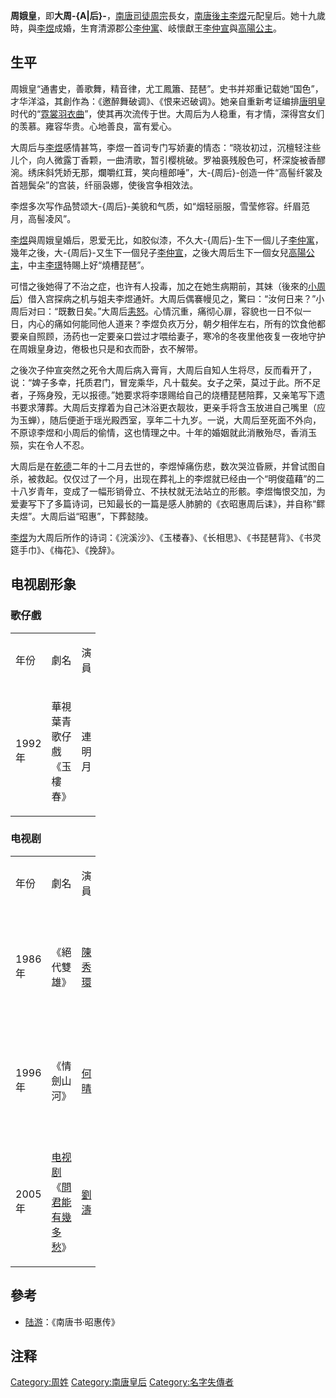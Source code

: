 {{Otheruses|subject=[[南唐|南唐]]的昭惠國-{后}-周氏|other=[[李氏朝鮮|李氏朝鮮]]的昭惠王后韓氏|昭惠王后}}
{{東亞女性歷史人物
|名稱 = 周娥皇
|身份 = 
|國家 = 
|時代 = 
|屆數 = 
|前任 = 
|繼任 = 
|圖片名稱 = 
|圖片大小 = 
|圖片說明 = 
|姓 = 
|穆坤 = <!--清代八旗满洲人物专用-->
|名 = 
|姓名 = 
|字 = 
|最高職務 = 
|封爵 = 
|封號 = 
|位號 = 
|位階 = 
|品階 = 
|御稱號 = <!--日本皇族之稱號-->
|宮號1 = <!--日本皇族之宮號-->
|宮號2 = <!--朝鮮王族之宮號-->
|封地 = 
|湯沐邑 = 
|神號 = 
|尊號 = 
|族裔 = 
|信仰 = <!--指的是宗教信仰-->
|旗籍 = <!--清朝旗人專用-->
|氏族 = 
|府邸 = 
|世系 = 
|初名 = 
|乳名 = <!--日本、朝鮮、琉球以外人物用-->
|幼名 = <!--日本人用-->
|兒名 = <!--朝鮮人用-->
|童名 = <!--琉球人用-->
|小字 = 
|號 = 
|法號 = 
|院號 = 
|其他名號 = 
|出生日期 = 936年
|出生地點 = 
|婚年 = 
|逝世日期 = 乾德二年（964年）
|逝世地點 = 
|諡號 = 昭惠
|墓葬 = 懿陵
|祠廟 = 
|父親 = 南唐司徒[[周宗_(南唐)|周宗]]
|嫡母 = 
|母親 = 
|夫 = [[李煜|李煜]]
|婚姻名份 = 
|夫之父 = 
|夫之母 = 
|夫之嫡母 = 
|夫之元配 = 
|夫之正室 = 
|夫之繼室 = 
|夫之平妻 = 
|夫之側室 = 
|兄弟 = 
|姊妹 = [[小周后|小周后]]
|嫡兄弟 = 
|嫡姊妹 = 
|庶兄弟 = 
|庶姊妹 = 
|同胞兄弟 = 
|同胞姊妹 = 
|異母兄弟 = 
|異母姊妹 = 
|異父兄弟 = 
|異父姊妹 = 
|繼兄弟 = 
|繼姊妹 = 
|子 = 清源郡公[[李仲寓|李仲寓]]<br>岐怀献王[[李仲宣|李仲宣]]
|女 = 
|養子 = 
|養女 = 
|繼子 = 
|繼女 = 
|其他親屬 = 
|經歷 = 
|著作 = 
|注釋=
}}
'''周娥皇'''，即'''大周-{A|后}-'''{{BD|936年||965年||catIdx=Z}}，[[南唐|南唐]][[司徒|司徒]][[周宗_(南唐)|周宗]]長女，[[南唐後主|南唐後主]][[李煜|李煜]]元配皇后。她十九歲時，與[[李煜|李煜]]成婚，生育清源郡公[[李仲寓|李仲寓]]、岐懷獻王[[李仲宣|李仲宣]]與[[高陽公主_(李後主)|高陽公主]]。

== 生平 ==

周娥皇“通書史，善歌舞，精音律，尤工鳳簫、琵琶”。史书并郑重记载她“国色”，才华洋溢，其創作為：《邀醉舞破调》、《恨来迟破调》。她亲自重新考证编排[[唐明皇|唐明皇]]时代的“[[霓裳羽衣曲|霓裳羽衣曲]]”，使其再次流传于世。大周后为人稳重，有才情，深得宫女们的羡慕。雍容华贵。心地善良，富有爱心。

大周后与[[李煜|李煜]]感情甚笃，李煜一首词专门写娇妻的情态：“晓妆初过，沉檀轻注些儿个，向人微露丁香颗，一曲清歌，暂引樱桃破。罗袖裛残殷色可，杯深旋被香醪涴。绣床斜凭娇无那，爛嚼红茸，笑向檀郎唾”，大-{周后}-创造一件“高髻纤裳及首翘鬓朵”的宫装，纤丽袅娜，使後宫争相效法。

李煜多次写作品赞颂大-{周后}-美貌和气质，如“烟轻丽服，雪莹修容。纤眉范月，高髻凌风”。

[[李煜|李煜]]與周娥皇婚后，恩爱无比，如胶似漆，不久大-{周后}-生下一個儿子[[李仲寓|李仲寓]]，幾年之後，大-{周后}-又生下一個兒子[[李仲宣|李仲宣]]，之後大周后生下一個女兒[[高陽公主_(李後主)|高陽公主]]，中主[[李璟|李璟]]特賜上好“燒槽琵琶”。

可惜之後她得了不治之症，也许有人投毒，加之在她生病期前，其妹（後來的[[小周后|小周后]]）借入宫探病之机与姐夫李煜通奸。大周后偶褰幔见之，驚曰：“汝何日来？”小周后对曰：“既數日矣。”大周后[[恚怒|恚怒]]。心情沉重，痛彻心扉，容貌也一日不似一日，内心的痛如何能同他人道来？李煜负疚万分，朝夕相伴左右，所有的饮食他都要亲自照顾，汤药也一定要亲口尝过才喂给妻子，寒冷的冬夜里他夜复一夜地守护在周娥皇身边，倦极也只是和衣而卧，衣不解带。

之後次子仲宣突然之死令大周后病入膏肓，大周后自知人生将尽，反而看开了，说：“婢子多幸，托质君门，冒宠乘华，凡十载矣。女子之荣，莫过于此。所不足者，子殇身殁，无以报德。”她要求将李璟赐给自己的烧槽琵琶陪葬，又亲笔写下遗书要求薄葬。大周后支撑着为自己沐浴更衣靓妆，更亲手将含玉放进自己嘴里（应为玉蝉），随后便逝于瑶光殿西室，享年二十九岁。一说，大周后至死面不外向，不原谅李煜和小周后的偷情，这也情理之中。十年的婚姻就此消散殆尽，香消玉殒，实在令人不忍。

大周后是在[[乾德_(北宋)|乾德]]二年的十二月去世的，李煜悼痛伤悲，数次哭泣昏厥，并曾试图自杀，被救起。仅仅过了一个月，出现在葬礼上的李煜就已经由一个“明俊蕴藉”的二十八岁青年，变成了一幅形销骨立、不扶杖就无法站立的形骸。李煜悔恨交加，为爱妻写下了多篇诗词，已知最长的一篇是感人肺腑的《衣昭惠周后诔》，并自称“鳏夫煜”。大周后谥“昭惠”，下葬懿陵。

[[李煜|李煜]]为大周后所作的诗词：《浣溪沙》、《玉楼春》、《长相思》、《书琵琶背》、《书灵筵手巾》、《梅花》、《挽辞》。

== 电视剧形象 ==
===歌仔戲===
{|class="wikitable" width="60%" 
|-  align=center
| width="10%"|年份||width="15%"|劇名||width="10%"|演員||width="10%"|角色
|-
|1992年||華視葉青歌仔戲《玉樓春》||連明月||飾演大周后（周娥皇）
|}
===电视剧===
{| class="wikitable sortable" width="60%" 
|-  align=center
| width="10%"|年份||width="15%"|劇名||width="10%"|演員||width="10%"|角色
|-
|1986年
|《絕代雙雄》
|[[陳秀環|陳秀環]]
|飾演大周后（周娥皇）
|-
|1996年
|《情劍山河》
|[[何晴|何晴]]
|飾演大周后（周娥皇）
|-
|2005年||[[电视剧|电视剧]]《[[问君能有几多愁|問君能有幾多愁]]》||[[劉濤|劉濤]]||飾演大周后（周娥皇）
|}

==參考==
* [[陆游|陆游]]：《南唐书·昭惠传》
== 注释 ==
{{reflist}}

{{start box}} 
{{s-before|[[鍾皇后|鍾皇后]]}} 
{{s-title|[[:Category:南唐皇后|南唐皇后]]|961年—964年}} 
{{s-after|[[小周后|小周后]]}} 
{{end box}}

{{十國皇后}}

{{DEFAULTSORT:D大周后}}
[[Category:周姓|Category:周姓]]
[[Category:南唐皇后|Category:南唐皇后]]
[[Category:名字失傳者|Category:名字失傳者]]